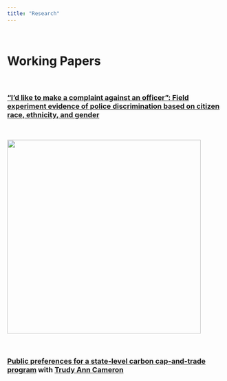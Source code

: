 ```yaml
---
title: "Research"
---
```

<br>

# Working Papers

<br>

### ["I’d like to make a complaint against an officer”: Field experiment evidence of police discrimination based on citizen race, ethnicity, and gender](papers/draft_officer_complaint_audit.pdf)
<br>

<img src="images/figures/main results.png" width = "450">
<br>

<br>

### [Public preferences for a state-level carbon cap-and-trade program](papers/draft_carbon_cap_and_trade.pdf) with [Trudy Ann Cameron](https://pages.uoregon.edu/cameron/vita/)







